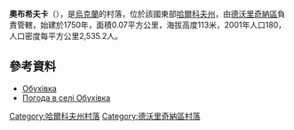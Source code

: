 {{coord|50|2|38|N|37|38|49|E|scale:100000_region:UA|display=title}}

'''奧布希夫卡'''（{{lang-uk|Обухівка}}），是[[烏克蘭|烏克蘭]]的村落，位於該國東部[[哈爾科夫州|哈爾科夫州]]，由[[德沃里奇納區|德沃里奇納區]]負責管轄，始建於1750年，面積0.07平方公里，海拔高度113米，2001年人口180，人口密度每平方公里2,535.2人。

==參考資料==
*[http://w1.c1.rada.gov.ua/pls/z7502/A005?rdat1=09.01.2009&rf7571=32869 Обухівка]{{dead link|date=2017年12月 |bot=InternetArchiveBot |fix-attempted=yes }}
* [http://weather.in.ua/ua/har'kovskaja/18428 Погода в селі Обухівка] {{Wayback|url=http://weather.in.ua/ua/har'kovskaja/18428 |date=20210116045633 }}

{{DEFAULTSORT:Обухівка}}
[[Category:哈爾科夫州村落|Category:哈爾科夫州村落]]
[[Category:德沃里奇納區村落|Category:德沃里奇納區村落]]


{{Kharkiv-geo-stub}}